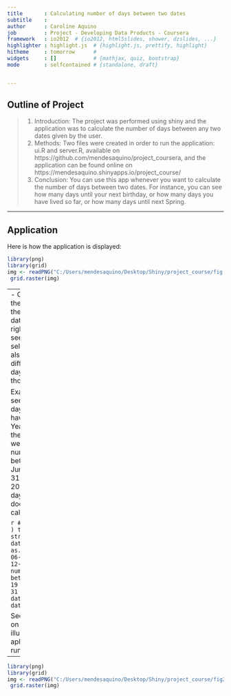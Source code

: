 ```yaml
---
title       : Calculating number of days between two dates
subtitle    : 
author      : Caroline Aquino
job         : Project - Developing Data Products - Coursera
framework   : io2012  # {io2012, html5slides, shower, dzslides, ...}
highlighter : highlight.js  # {highlight.js, prettify, highlight}
hitheme     : tomorrow      # 
widgets     : []            # {mathjax, quiz, bootstrap}
mode        : selfcontained # {standalone, draft}


---
```


## Outline of Project

> 1. Introduction:
The project was performed using shiny and the application was to calculate the number
of days between any two dates given by the user.
> 2. Methods:
Two files were created in order to run the application: ui.R and server.R, available on https://github.com/mendesaquino/project_coursera, and the application can be found online on https://mendesaquino.shinyapps.io/project_course/ 
> 3. Conclusion:
You can use this app whenever you want to calculate the number of days between two dates. 
For instance, you can see how many days until your next birthday, or how many days you have lived so far, or how many days until next Spring.

---

## Application
Here is how the application is displayed:
```r
library(png)
library(grid)
img <- readPNG("C:/Users/mendesaquino/Desktop/Shiny/project_course/fig.png")
 grid.raster(img)
```

---
- On the left side the user selects the start and end dates. 
- On the right side we can see the dates selected and also the difference in days between those two dates.

Example: Lets see how many days we will have until New Year's Eve.
Using the application, we see that the number of days between 19 June 2014 and 31 December 2014 is 195 days. What R does is to calculate:

```r
# use as.Date( ) to convert strings to dates 
dates <- as.Date(c("2014-06-19", "2014-12-31"))
# number of days between 2014-06-19 and 2004-12-31 
days <- dates[2] - dates[1]; days
```

See the picture on the next slide illustrating the aplication running.

---

```r
library(png)
library(grid)
img <- readPNG("C:/Users/mendesaquino/Desktop/Shiny/project_course/fig2.png")
 grid.raster(img)
```

